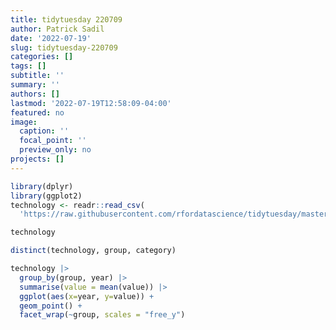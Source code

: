```yaml
---
title: tidytuesday 220709
author: Patrick Sadil
date: '2022-07-19'
slug: tidytuesday-220709
categories: []
tags: []
subtitle: ''
summary: ''
authors: []
lastmod: '2022-07-19T12:58:09-04:00'
featured: no
image:
  caption: ''
  focal_point: ''
  preview_only: no
projects: []
---
```


```r
library(dplyr)
library(ggplot2)
technology <- readr::read_csv(
  'https://raw.githubusercontent.com/rfordatascience/tidytuesday/master/data/2022/2022-07-19/technology.csv')
```


```r
technology
```

```r
distinct(technology, group, category)
```

```r
technology |>
  group_by(group, year) |>
  summarise(value = mean(value)) |>
  ggplot(aes(x=year, y=value)) +
  geom_point() +
  facet_wrap(~group, scales = "free_y")
```

